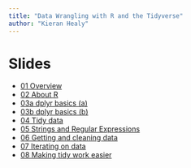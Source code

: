 ```yaml
---
title: "Data Wrangling with R and the Tidyverse"
author: "Kieran Healy"
---
```


# Slides

- [01 Overview](/slides/01-overview.qmd)
- [02 About R](/slides/02-about-r.qmd)
- [03a dplyr basics (a)](/slides/03a-dplyr-basics.qmd)
- [03b dplyr basics (b)](/slides/03b-dplyr-basics.qmd)
- [04 Tidy data](/slides/04-tidy-data.qmd)
- [05 Strings and Regular Expressions](/slides/05-regular-expressions.qmd)
- [06 Getting and cleaning data](/slides/06-getting-data-in.qmd)
- [07 Iterating on data](/slides/07-iterating-on-data.qmd)
- [08 Making tidy work easier](/slides/08-making-tidy-easier.qmd)
